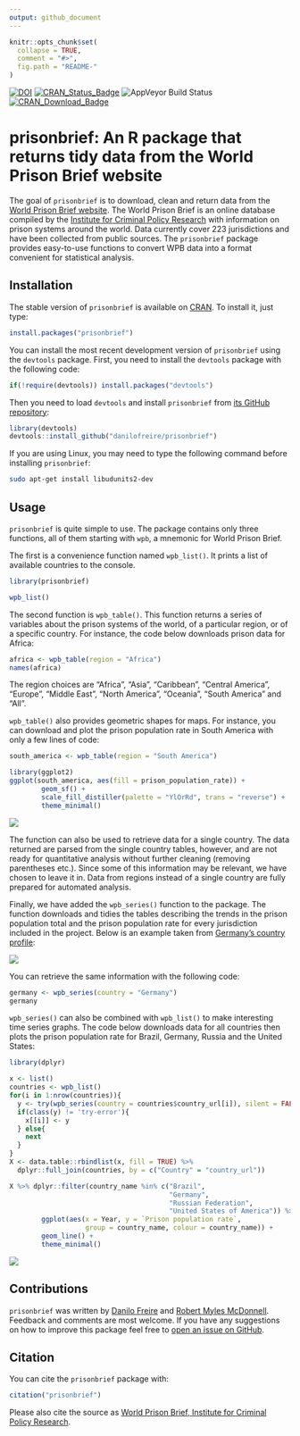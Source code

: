 ```yaml
---
output: github_document
---
```


<!-- README.md is generated from README.Rmd. Please edit that file -->

```r
knitr::opts_chunk$set(
  collapse = TRUE,
  comment = "#>",
  fig.path = "README-"
)
```

[![DOI](https://zenodo.org/badge/97652568.svg)](https://zenodo.org/badge/latestdoi/97652568) [![CRAN_Status_Badge](http://www.r-pkg.org/badges/version/prisonbrief)](https://cran.r-project.org/package=prisonbrief) ![AppVeyor Build Status](https://ci.appveyor.com/api/projects/status/github/danilofreire/prisonbrief?branch=master&svg=true) [![CRAN_Download_Badge](http://cranlogs.r-pkg.org/badges/grand-total/prisonbrief)](https://CRAN.R-project.org/package=prisonbrief)

# prisonbrief: An R package that returns tidy data from the World Prison Brief website

The goal of `prisonbrief` is to download, clean and return data from the [World Prison Brief website](http://www.prisonstudies.org/). The World Prison Brief is an online database compiled by the [Institute for Criminal Policy Research](http://www.icpr.org.uk/) with information on prison systems around the world. Data currently cover 223 jurisdictions and have been collected from public sources. The `prisonbrief` package provides easy-to-use functions to convert WPB data into a format convenient for statistical analysis.

## Installation

The stable version of `prisonbrief` is available on [CRAN](https://cran.r-project.org/package=prisonbrief). To install it, just type:

```r
install.packages("prisonbrief")
```

You can install the most recent development version of `prisonbrief` using the `devtools` package. First, you need to install the `devtools` package with the following code:

```r
if(!require(devtools)) install.packages("devtools")
```

Then you need to load `devtools` and install `prisonbrief` from [its GitHub repository](https://github.com/danilofreire/prisonbrief):

```r
library(devtools)
devtools::install_github("danilofreire/prisonbrief")
```

If you are using Linux, you may need to type the following command before installing `prisonbrief`:

```bash
sudo apt-get install libudunits2-dev
```

## Usage

`prisonbrief` is quite simple to use. The package contains only three functions, all of them starting with `wpb`, a mnemonic for World Prison Brief.

The first is a convenience function named `wpb_list()`. It prints a list of available countries to the console.

```r
library(prisonbrief)

wpb_list()
```

The second function is `wpb_table()`. This function returns a series of variables about the prison systems of the world, of a particular region, or of a specific country. For instance, the code below downloads prison data for Africa:

```r
africa <- wpb_table(region = "Africa")
names(africa)
```

The region choices are "Africa", "Asia", "Caribbean", "Central America", "Europe", "Middle East", "North America", "Oceania", "South America" and "All".

`wpb_table()` also provides geometric shapes for maps. For instance, you can download and plot the prison population rate in South America with only a few lines of code:

```r
south_america <- wpb_table(region = "South America")

library(ggplot2)
ggplot(south_america, aes(fill = prison_population_rate)) +
        geom_sf() +
        scale_fill_distiller(palette = "YlOrRd", trans = "reverse") +
        theme_minimal()
```

![](http://i.imgur.com/JxO0wCr.png)

The function can also be used to retrieve data for a single country. The data returned are parsed from the single country tables, however, and are not ready for quantitative analysis without further cleaning (removing parentheses etc.). Since some of this information may be relevant, we have chosen to leave it in. Data from regions instead of a single country are fully prepared for automated analysis.

Finally, we have added the `wpb_series()` function to the package. The function downloads and tidies the tables describing the trends in the prison population total and the prison population rate for every jurisdiction included in the project. Below is an example taken from [Germany's country profile](http://www.prisonstudies.org/country/germany):

![](http://i.imgur.com/vtbrtg1.png)

You can retrieve the same information with the following code:

```r
germany <- wpb_series(country = "Germany")
germany
```

`wpb_series()` can also be combined with `wpb_list()` to make interesting time series graphs. The code below downloads data for all countries then plots the prison population rate for Brazil, Germany, Russia and the United States:

```r
library(dplyr)

x <- list()
countries <- wpb_list()
for(i in 1:nrow(countries)){
  y <- try(wpb_series(country = countries$country_url[i]), silent = FALSE)
  if(class(y) != 'try-error'){
    x[[i]] <- y
  } else{
    next
  }
}
X <- data.table::rbindlist(x, fill = TRUE) %>%
  dplyr::full_join(countries, by = c("Country" = "country_url"))

X %>% dplyr::filter(country_name %in% c("Brazil",
                                        "Germany",
                                        "Russian Federation",
                                        "United States of America")) %>%
        ggplot(aes(x = Year, y = `Prison population rate`,
                   group = country_name, colour = country_name)) +
        geom_line() +
        theme_minimal()
```

![](http://i.imgur.com/lIUhO5E.png)

## Contributions

`prisonbrief` was written by [Danilo Freire](http://danilofreire.com/) and [Robert Myles McDonnell](https://robertmyles.github.io/). Feedback and comments are most welcome. If you have any suggestions on how to improve this package feel free to [open an issue on GitHub](https://github.com/danilofreire/prisonbrief/issues).

## Citation

You can cite the `prisonbrief` package with:

```r
citation("prisonbrief")
```

Please also cite the source as [World Prison Brief, Institute for Criminal Policy Research](http://www.prisonstudies.org/about-us).
